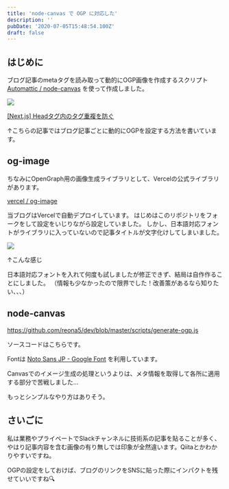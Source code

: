 ```yaml
---
title: 'node-canvas で OGP に対応した'
description: ''
pubDate: '2020-07-05T15:48:54.100Z'
draft: false
---
```



## はじめに

ブログ記事のmetaタグを読み取って動的にOGP画像を作成するスクリプト [Automattic / node-canvas](https://github.com/Automattic/node-canvas) を使って作成しました。

![](/2020-07-06-01-13-49.png)

[[Next.js] Headタグ内のタグ重複を防ぐ](/posts/20200614)

↑こちらの記事ではブログ記事ごとに動的にOGPを設定する方法を書いています。

## og-image

ちなみにOpenGraph用の画像生成ライブラリとして、Vercelの公式ライブラリがあります。

[vercel / og-image](https://github.com/vercel/og-image)

当ブログはVercelで自動デプロイしています。
はじめはこのリポジトリをフォークをして設定をいじりながら設定していました。
しかし、日本語対応フォントがライブラリに入っていないので記事タイトルが文字化けしてしまいました。

![](/2020-07-06-01-22-47.png)

↑こんな感じ

日本語対応フォントを入れて何度も試しましたが修正できず、結局は自作作ることにしました。
（情報も少なかったので限界でした！改善策があるなら知りたい、、、）

## node-canvas


https://github.com/reona5/dev/blob/master/scripts/generate-ogp.js

ソースコードはこちらです。

Fontは [Noto Sans JP - Google Font](https://fonts.google.com/specimen/Noto+Sans+JP) を利用しています。

Canvasでのイメージ生成の処理というよりは、メタ情報を取得して各所に適用する部分で苦戦しました…

もっとシンプルなやり方はありそう。

## さいごに

私は業務やプライベートでSlackチャンネルに技術系の記事を貼ることが多く、やはり記事内容を含む画像の有り無しでは印象が全然違います。Qiitaとかわかりやすいですね。

OGPの設定をしておけば、ブログのリンクをSNSに貼った際にインパクトを残せていいですね🔍
